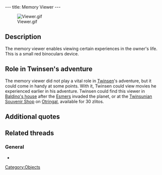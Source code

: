 ---
title: Memory Viewer
---

[[Image:Viewer.gif|right]]

{{Quote|
Quote=The memory viewer allows you to review the sequences which have punctuated your adventure.|
Character=Official description}}

==Description==
The memory viewer enables viewing certain experiences in the owner's life. This is a small red binoculars device.

==Role in Twinsen's adventure==
The memory viewer did not play a vital role in [[Twinsen]]'s adventure, but it could come in handy at some points. With it, Twinsen could view movies he experienced earlier in his adventure. Twinsen could find this viewer in [[Baldino's house]] after the [[Esmers]] invaded the planet, or at the [[Twinsunian Souvenir Shop]] on [[Otringal]], available for 30 zlitos.

==Additional quotes==
{{Quote|
Quote=A memory viewer costs 30 Zlitos.|
Character=Seller at the shop}}

==Related threads==
===General===
* {{thread|id=3820|title=I finished LBA2 yesterday}}

[[Category:Objects]]